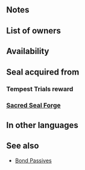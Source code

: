 {{SkillPage Tabs}}{{Passive
|name=Spd/Def Form
|type=A
|exclusive=0
|canUseMove={{MoveList|all}}
|canUseWeapon={{WeaponList|all}}
|1name=Spd/Def Form 1
|1tagid=SID_速さ守備の密集1
|alt1name=Spd Def Form 1
|1effect=If unit is within 2 spaces of an ally, grants Spd/Def+X to unit during combat (X = number of allies within 2 spaces; max 3).
|1required=-
|1cost=60
|1promotionRarity=4
|1promotionTier=1
|2name=Spd/Def Form 2
|2tagid=SID_速さ守備の密集2
|alt2name=Spd Def Form 2
|2effect=If unit is within 2 spaces of an ally, grants Spd/Def+X to unit during combat (X = number of allies within 2 spaces + 2; max 5).
|2cost=120
|2promotionRarity=5
|2promotionTier=1
|3name=Spd/Def Form 3
|3tagid=SID_速さ守備の密集3
|alt3name=Spd Def Form 3
|3effect=If unit is within 2 spaces of an ally, grants Spd/Def+X to unit during combat (X = 2 × number of allies within 2 spaces, + 1; max 7).
|3cost=240
|properties=random_owner
}}
==Notes==
{{Combat boosts}}
==List of owners==
{{Skill Hero List}}
==Availability==
{{PassiveFocusList}}
{{PassiveDistributionList}}
{{PassiveCombatManualList}}
==Seal acquired from==
===Tempest Trials reward===
{{Tempest Trials seal reward}}
===[[Sacred Seal Forge]]===
{{SealCosts
|seals=Spd/Def Form 1;Spd/Def Form 2;Spd/Def Form 3
|badgeColor=Verdant
|costs1=20;100;20
|costs2=60;200;50
|costs3=400;1000;100
}}
==In other languages==
{{OtherLanguages
|english=Spd/Def Form
|japanese=速さ守備の密集
|german=Ges./Ver.-Schar
|spanishEU=Pelotón Vel/Def
|spanishLA=Forma Vel./Def.
|french=Troupe Vit/Déf
|italian=Forma Vel/Dif
|chineseTW=速度防守的密集
|portuguese=Forma Vel./Def.
}}
==See also==
* [[Bond Passives]]
{{Seals Navbox}}
{{Passives Navbox|A}}